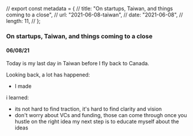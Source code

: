 // export const metadata = {
// title: "On startups, Taiwan, and things coming to a close",
// url: "2021-06-08-taiwan",
// date: "2021-06-08",
// length: 11,
// };

### On startups, Taiwan, and things coming to a close

#### 06/08/21

Today is my last day in Taiwan before I fly back to Canada.

Looking back, a lot has happened:

- I made

i learned:

- its not hard to find traction, it's hard to find clarity and vision
- don't worry about VCs and funding, those can come through once you hustle on the right idea
  my next step is to educate myself about the ideas
